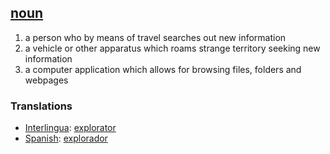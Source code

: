 == [[noun]] ==
# a person who by means of travel searches out new information 
# a vehicle or other apparatus which roams strange territory seeking new information
# a computer application which allows for browsing files, folders and webpages

=== Translations ===
*[[Interlingua]]: [[explorator]]
*[[Spanish]]: [[explorador]]